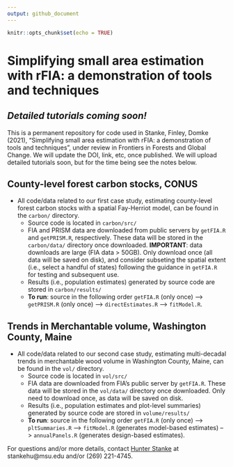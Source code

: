 ```yaml
---
output: github_document
---
```



```r
knitr::opts_chunk$set(echo = TRUE)
```

# Simplifying small area estimation with rFIA: a demonstration of tools and techniques

## *Detailed tutorials coming soon!*
This is a permanent repository for code used in Stanke, Finley, Domke (2021), "Simplifying small area estimation with rFIA: a demonstration of tools and techniques", under review in Frontiers in Forests and Global Change. We will update the DOI, link, etc, once published. We will upload detailed tutorials soon, but for the time being see the notes below.

## County-level forest carbon stocks, CONUS
  - All code/data related to our first case study, estimating county-level forest carbon stocks with a spatial Fay-Herriot model, can be found in the `carbon/` directory. 
    + Source code is located in `carbon/src/`
    + FIA and PRISM data are downloaded from public servers by `getFIA.R` and `getPRISM.R`, respectively. These data will be stored in the `carbon/data/` directory once downloaded. **IMPORTANT**: data downloads are large (FIA data > 50GB). Only download once (all data will be saved on disk), and consider subseting the spatial extent (i.e., select a handful of states) following the guidance in `getFIA.R` for testing and subsequent use.
    + Results (i.e., population estimates) generated by source code are stored in `carbon/results/`
    + **To run**: source in the following order `getFIA.R` (only once) --> `getPRISM.R` (only once) --> `directEstimates.R` --> `fitModel.R`. 
    
    
## Trends in Merchantable volume, Washington County, Maine   
  - All code/data related to our second case study, estimating multi-decadal trends in merchantable wood volume in Washington County, Maine, can be found in the `vol/` directory. 
    + Source code is located in `vol/src/`
    + FIA data are downloaded from FIA's public server by `getFIA.R`. These data will be stored in the `vol/data/` directory once downloaded. Only need to download once, as data will be saved on disk.
    + Results (i.e., population estimates and plot-level summaries) generated by source code are stored in `volume/results/`
    + **To run**: source in the following order `getFIA.R` (only once) --> `pltSummaries.R` --> `fitModel.R` (generates model-based estimates) --> `annualPanels.R` (generates design-based estimates). 

For questions and/or more details, contact [Hunter Stanke](https://hunter-stanke.com/) at stankehu@msu.edu and/or (269) 221-4745.
